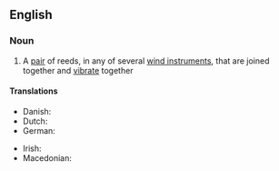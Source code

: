 ==English==

===Noun===
{{wikipedia}}
{{en-noun|head=[[double]] [[reed]]}}

# {{context|music|lang=en}} A [[pair]] of reeds, in any of several [[wind instrument]]s, that are joined together and [[vibrate]] together

====Translations====
{{trans-top|a pair of reeds in wind instruments}}
* Danish: {{t|da|dobbelt rørblad}}
* Dutch: {{t|nl|Dubbelriet}}
* German: {{t|de|Doppelrohrblatt}}
{{trans-mid}}
* Irish: {{t|ga|feag dhúbailte|f}}
* Macedonian: {{t|mk|двојанка|f|tr=dvójanka}}
{{trans-bottom}}